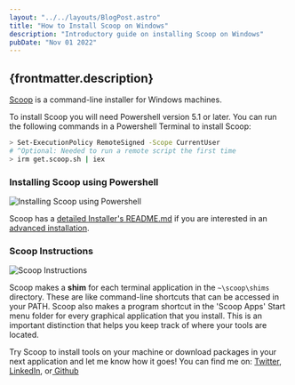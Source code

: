 ---
layout: "../../layouts/BlogPost.astro"
title: "How to Install Scoop on Windows"
description: "Introductory guide on installing Scoop on Windows"
pubDate: "Nov 01 2022"
---

## {frontmatter.description}

<a target="_blank" href="https://scoop.sh/" rel="noreferrer">Scoop</a> is a command-line installer for Windows machines.

To install Scoop you will need Powershell version 5.1 or later. You can run the following commands in a Powershell Terminal to install Scoop:

```sh
> Set-ExecutionPolicy RemoteSigned -Scope CurrentUser 
# ^Optional: Needed to run a remote script the first time
> irm get.scoop.sh | iex
```

### Installing Scoop using Powershell

![Installing Scoop using Powershell](https://ronthetech.github.io/image-repo/tools/scoop/0.png)

Scoop has a <a href="https://github.com/ScoopInstaller/Install#readme" target="_blank" rel="noreferrer">detailed Installer's README.md</a> if you are interested in an <a href="https://github.com/ScoopInstaller/Install#advanced-installation" target="_blank" rel="noreferrer">advanced installation</a>.

### Scoop Instructions

![Scoop Instructions](https://ronthetech.github.io/image-repo/tools/scoop/1.png)

Scoop makes a **shim** for each terminal application in the `~\scoop\shims` directory. These are like command-line shortcuts that can be accessed in your PATH. Scoop also makes a program shortcut in the 'Scoop Apps' Start menu folder for every graphical application that you install. This is an important distinction that helps you keep track of where your tools are located.

Try Scoop to install tools on your machine or download packages in your next application and let me know how it goes! You can find me on: <a href="https://github.com/ronthetech" target="_blank" >Twitter</a>, <a href="https://github.com/ronthetech" target="_blank">LinkedIn</a>, or<a href="https://github.com/ronthetech" target="_blank">
Github</a>
